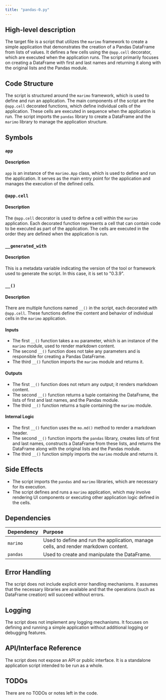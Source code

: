 ```yaml
---
title: "pandas-0.py"
---
```


## High-level description

The target file is a script that utilizes the `marimo` framework to create a simple application that demonstrates the creation of a Pandas DataFrame from lists of values. It defines a few cells using the `@app.cell` decorator, which are executed when the application runs. The script primarily focuses on creating a DataFrame with first and last names and returning it along with the original lists and the Pandas module.

## Code Structure

The script is structured around the `marimo` framework, which is used to define and run an application. The main components of the script are the `@app.cell` decorated functions, which define individual cells of the application. These cells are executed in sequence when the application is run. The script imports the `pandas` library to create a DataFrame and the `marimo` library to manage the application structure.

## Symbols

### `app`
#### Description
`app` is an instance of the `marimo.App` class, which is used to define and run the application. It serves as the main entry point for the application and manages the execution of the defined cells.

### `@app.cell`
#### Description
The `@app.cell` decorator is used to define a cell within the `marimo` application. Each decorated function represents a cell that can contain code to be executed as part of the application. The cells are executed in the order they are defined when the application is run.

### `__generated_with`
#### Description
This is a metadata variable indicating the version of the tool or framework used to generate the script. In this case, it is set to "0.3.9".

### `__()`
#### Description
There are multiple functions named `__()` in the script, each decorated with `@app.cell`. These functions define the content and behavior of individual cells in the `marimo` application.

#### Inputs
- The first `__()` function takes a `mo` parameter, which is an instance of the `marimo` module, used to render markdown content.
- The second `__()` function does not take any parameters and is responsible for creating a Pandas DataFrame.
- The third `__()` function imports the `marimo` module and returns it.

#### Outputs
- The first `__()` function does not return any output; it renders markdown content.
- The second `__()` function returns a tuple containing the DataFrame, the lists of first and last names, and the Pandas module.
- The third `__()` function returns a tuple containing the `marimo` module.

#### Internal Logic
- The first `__()` function uses the `mo.md()` method to render a markdown header.
- The second `__()` function imports the `pandas` library, creates lists of first and last names, constructs a DataFrame from these lists, and returns the DataFrame along with the original lists and the Pandas module.
- The third `__()` function simply imports the `marimo` module and returns it.

## Side Effects
- The script imports the `pandas` and `marimo` libraries, which are necessary for its execution.
- The script defines and runs a `marimo` application, which may involve rendering UI components or executing other application logic defined in the cells.

## Dependencies

| Dependency | Purpose |
|:-----------|:--------|
| `marimo`   | Used to define and run the application, manage cells, and render markdown content. |
| `pandas`   | Used to create and manipulate the DataFrame. |

## Error Handling
The script does not include explicit error handling mechanisms. It assumes that the necessary libraries are available and that the operations (such as DataFrame creation) will succeed without errors.

## Logging
The script does not implement any logging mechanisms. It focuses on defining and running a simple application without additional logging or debugging features.

## API/Interface Reference
The script does not expose an API or public interface. It is a standalone application script intended to be run as a whole.

## TODOs
There are no TODOs or notes left in the code.